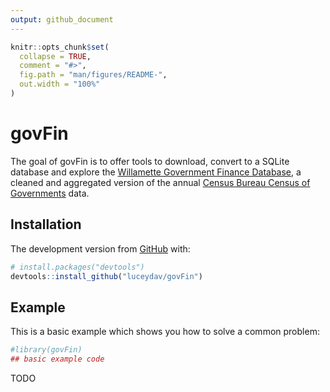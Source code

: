 ```yaml
---
output: github_document
---
```


<!-- README.md is generated from README.Rmd. Please edit that file -->

```r
knitr::opts_chunk$set(
  collapse = TRUE,
  comment = "#>",
  fig.path = "man/figures/README-",
  out.width = "100%"
)
```

# govFin

<!-- badges: start -->
<!-- badges: end -->

The goal of govFin is to offer tools to download, convert to a SQLite database and explore the [Willamette Government Finance Database](https://willamette.edu/mba/research-impact/public-datasets/index.html), a cleaned and aggregated version of the annual [Census Bureau Census of Governments](https://www.census.gov/programs-surveys/cog.html) data.

## Installation

The development version from [GitHub](https://github.com/) with:

``` r
# install.packages("devtools")
devtools::install_github("luceydav/govFin")
```
## Example

This is a basic example which shows you how to solve a common problem:

```r
#library(govFin)
## basic example code
```


TODO
